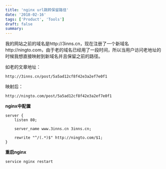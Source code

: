 ```yaml
---
title: 'nginx url跳转保留路径'
date: '2018-02-16'
tags: ['Product', 'Tools']
draft: false
summary: 
---
```


我的网站之前的域名是http://3inns.cn，现在注册了一个新域名http://ningto.com，由于老的域名已经用了一段时间，所以当用户访问老地址的时候我想直接映射到新域名并且保留之前的路径。

如老的文章地址：
```
http://3inns.cn/post/5a5ad12cf8f42e3a2ef7e0f1
```
映射后：
```
http://ningto.com/post/5a5ad12cf8f42e3a2ef7e0f1
```

**nginx中配置**
```
server {
    listen 80;

    server_name www.3inns.cn 3inns.cn;

    rewrite "^/(.*)$" http://ningto.com/$1;
}
```

**重启nginx**
```
service nginx restart
```